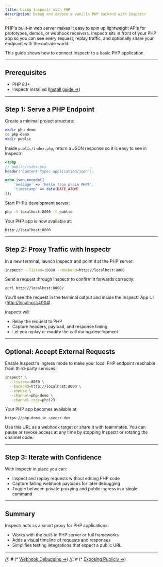 ```yaml
---
title: Using Inspectr with PHP
description: Debug and expose a vanilla PHP backend with Inspectr
---
```



<FlowBase client:only="react" />

[//]: # (# Using Inspectr with PHP)

PHP's built-in web server makes it easy to spin up lightweight APIs for prototypes, demos, or webhook receivers.
Inspectr sits in front of your PHP app so you can see every request, replay traffic, and optionally share your endpoint with the outside world.

This guide shows how to connect Inspectr to a basic PHP application.

---

## Prerequisites

* PHP 8.1+
* Inspectr installed ([Install guide →](/docs/getting-started/installation))

---

## Step 1: Serve a PHP Endpoint

Create a minimal project structure:

```bash
mkdir php-demo
cd php-demo
mkdir public
```

Inside `public/index.php`, return a JSON response so it is easy to see in Inspectr:

```php
<?php
// public/index.php
header('Content-Type: application/json');

echo json_encode([
    'message' => 'Hello from plain PHP!',
    'timestamp' => date(DATE_ATOM)
]);
```

Start PHP’s development server:

```bash
php -S localhost:8000 -t public
```

Your PHP app is now available at:

```
http://localhost:8000
```

---

## Step 2: Proxy Traffic with Inspectr

In a new terminal, launch Inspectr and point it at the PHP server:

```bash
inspectr --listen=:8080 --backend=http://localhost:8000
```

Send a request through Inspectr to confirm it forwards correctly:

```bash
curl http://localhost:8080/
```

You’ll see the request in the terminal output and inside the Inspectr App UI ([http://localhost:4004](http://localhost:4004)).

Inspectr will:

* Relay the request to PHP
* Capture headers, payload, and response timing
* Let you replay or modify the call during development

---

## Optional: Accept External Requests

<FlowIngress client:only="react" />

Enable Inspectr’s ingress mode to make your local PHP endpoint reachable from third-party services:

```bash
inspectr \
  --listen=:8080 \
  --backend=http://localhost:8000 \
  --expose \
  --channel=php-demo \
  --channel-code=php123
```

Your PHP app becomes available at:

```
https://php-demo.in-spectr.dev
```

Use this URL as a webhook target or share it with teammates. You can pause or revoke access at any time by stopping Inspectr
or rotating the channel code.

---

## Step 3: Iterate with Confidence

With Inspectr in place you can:

* Inspect and replay requests without editing PHP code
* Capture failing webhook payloads for later debugging
* Toggle between private proxying and public ingress in a single command

---

## Summary

Inspectr acts as a smart proxy for PHP applications:

* Works with the built-in PHP server or full frameworks
* Adds a visual timeline of requests and responses
* Simplifies testing integrations that expect a public URL

---

[//]: # (## 📚 Related Topics)
[//]: # ()
[//]: # (* [Webhook Debugging →](/docs/guides/webhook-debugging))
[//]: # (* [Exposing Publicly →](/docs/guides/exposing-publicly))
